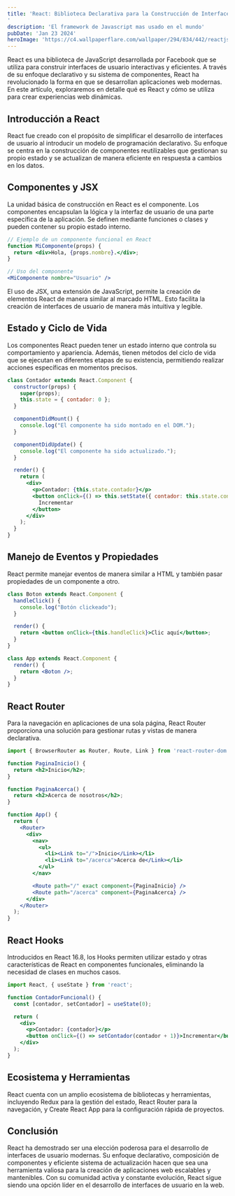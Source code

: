 ```yaml
---
title: 'React: Biblioteca Declarativa para la Construcción de Interfaces de Usuario
'
description: 'El framework de Javascript mas usado en el mundo'
pubDate: 'Jan 23 2024'
heroImage: 'https://c4.wallpaperflare.com/wallpaper/294/834/442/reactjs-facebook-javascript-minimalism-wallpaper-preview.jpg'
---
```

React es una biblioteca de JavaScript desarrollada por Facebook que se utiliza para construir interfaces de usuario interactivas y eficientes. A través de su enfoque declarativo y su sistema de componentes, React ha revolucionado la forma en que se desarrollan aplicaciones web modernas. En este artículo, exploraremos en detalle qué es React y cómo se utiliza para crear experiencias web dinámicas.

## Introducción a React

React fue creado con el propósito de simplificar el desarrollo de interfaces de usuario al introducir un modelo de programación declarativo. Su enfoque se centra en la construcción de componentes reutilizables que gestionan su propio estado y se actualizan de manera eficiente en respuesta a cambios en los datos.

## Componentes y JSX

La unidad básica de construcción en React es el componente. Los componentes encapsulan la lógica y la interfaz de usuario de una parte específica de la aplicación. Se definen mediante funciones o clases y pueden contener su propio estado interno.

```jsx
// Ejemplo de un componente funcional en React
function MiComponente(props) {
  return <div>Hola, {props.nombre}.</div>;
}

// Uso del componente
<MiComponente nombre="Usuario" />
```

El uso de JSX, una extensión de JavaScript, permite la creación de elementos React de manera similar al marcado HTML. Esto facilita la creación de interfaces de usuario de manera más intuitiva y legible.

## Estado y Ciclo de Vida

Los componentes React pueden tener un estado interno que controla su comportamiento y apariencia. Además, tienen métodos del ciclo de vida que se ejecutan en diferentes etapas de su existencia, permitiendo realizar acciones específicas en momentos precisos.

```jsx
class Contador extends React.Component {
  constructor(props) {
    super(props);
    this.state = { contador: 0 };
  }

  componentDidMount() {
    console.log("El componente ha sido montado en el DOM.");
  }

  componentDidUpdate() {
    console.log("El componente ha sido actualizado.");
  }

  render() {
    return (
      <div>
        <p>Contador: {this.state.contador}</p>
        <button onClick={() => this.setState({ contador: this.state.contador + 1 })}>
          Incrementar
        </button>
      </div>
    );
  }
}
```

## Manejo de Eventos y Propiedades

React permite manejar eventos de manera similar a HTML y también pasar propiedades de un componente a otro.

```jsx
class Boton extends React.Component {
  handleClick() {
    console.log("Botón clickeado");
  }

  render() {
    return <button onClick={this.handleClick}>Clic aquí</button>;
  }
}
```

```jsx
class App extends React.Component {
  render() {
    return <Boton />;
  }
}
```

## React Router

Para la navegación en aplicaciones de una sola página, React Router proporciona una solución para gestionar rutas y vistas de manera declarativa.

```jsx
import { BrowserRouter as Router, Route, Link } from 'react-router-dom';

function PaginaInicio() {
  return <h2>Inicio</h2>;
}

function PaginaAcerca() {
  return <h2>Acerca de nosotros</h2>;
}

function App() {
  return (
    <Router>
      <div>
        <nav>
          <ul>
            <li><Link to="/">Inicio</Link></li>
            <li><Link to="/acerca">Acerca de</Link></li>
          </ul>
        </nav>

        <Route path="/" exact component={PaginaInicio} />
        <Route path="/acerca" component={PaginaAcerca} />
      </div>
    </Router>
  );
}
```

## React Hooks

Introducidos en React 16.8, los Hooks permiten utilizar estado y otras características de React en componentes funcionales, eliminando la necesidad de clases en muchos casos.

```jsx
import React, { useState } from 'react';

function ContadorFuncional() {
  const [contador, setContador] = useState(0);

  return (
    <div>
      <p>Contador: {contador}</p>
      <button onClick={() => setContador(contador + 1)}>Incrementar</button>
    </div>
  );
}
```

## Ecosistema y Herramientas

React cuenta con un amplio ecosistema de bibliotecas y herramientas, incluyendo Redux para la gestión del estado, React Router para la navegación, y Create React App para la configuración rápida de proyectos.

## Conclusión

React ha demostrado ser una elección poderosa para el desarrollo de interfaces de usuario modernas. Su enfoque declarativo, composición de componentes y eficiente sistema de actualización hacen que sea una herramienta valiosa para la creación de aplicaciones web escalables y mantenibles. Con su comunidad activa y constante evolución, React sigue siendo una opción líder en el desarrollo de interfaces de usuario en la web.